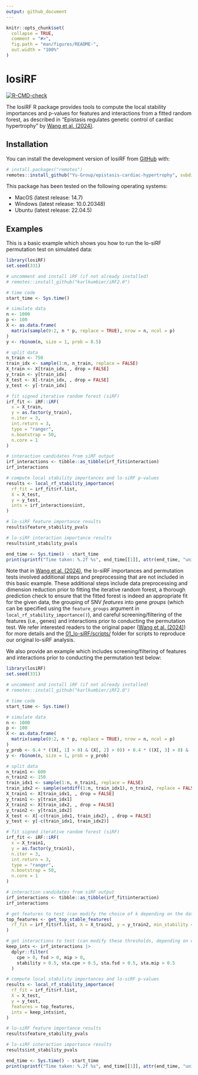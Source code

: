 ```yaml
---
output: github_document
---
```


<!-- README.md is generated from README.Rmd. Please edit that file -->

```r
knitr::opts_chunk$set(
  collapse = TRUE,
  comment = "#>",
  fig.path = "man/figures/README-",
  out.width = "100%"
)
```


# losiRF

<!-- badges: start -->
[![R-CMD-check](https://github.com/Yu-Group/epistasis-cardiac-hypertrophy/actions/workflows/R-CMD-check.yaml/badge.svg)](https://github.com/Yu-Group/epistasis-cardiac-hypertrophy/actions/workflows/R-CMD-check.yaml)
<!-- badges: end -->

The losiRF R package provides tools to compute the local stability importances and p-values for features and interactions from a fitted random forest, as described in "Epistasis regulates genetic control of cardiac hypertrophy" by [Wang et al. (2024)](https://www.medrxiv.org/content/10.1101/2023.11.06.23297858v2).

## Installation

You can install the development version of losiRF from [GitHub](https://github.com/) with:

``` r
# install.packages("remotes")
remotes::install_github("Yu-Group/epistasis-cardiac-hypertrophy", subdir = "losiRF")
```

This package has been tested on the following operating systems:

- MacOS (latest release: 14.7)
- Windows (latest release: 10.0.20348)
- Ubuntu (latest release: 22.04.5)

## Examples

This is a basic example which shows you how to run the lo-siRF permutation test on simulated data:

```r
library(losiRF)
set.seed(331)

# uncomment and install iRF (if not already installed)
# remotes::install_github("karlkumbier/iRF2.0")

# time code
start_time <- Sys.time()

# simulate data
n <- 1000
p <- 100
X <- as.data.frame(
  matrix(sample(0:2, n * p, replace = TRUE), nrow = n, ncol = p)
)
y <- rbinom(n, size = 1, prob = 0.5)

# split data
n_train <- 750
train_idx <- sample(1:n, n_train, replace = FALSE)
X_train <- X[train_idx, , drop = FALSE]
y_train <- y[train_idx]
X_test <- X[-train_idx, , drop = FALSE]
y_test <- y[-train_idx]

# fit signed iterative random forest (siRF)
irf_fit <- iRF::iRF(
  x = X_train,
  y = as.factor(y_train),
  n.iter = 3,
  int.return = 3,
  type = "ranger",
  n.bootstrap = 50,
  n.core = 1
)

# interaction candidates from siRF output
irf_interactions <- tibble::as_tibble(irf_fit$interaction)
irf_interactions

# compute local stability importances and lo-siRF p-values
results <- local_rf_stability_importance(
  rf_fit = irf_fit$rf.list,
  X = X_test,
  y = y_test,
  ints = irf_interactions$int,
)

# lo-siRF feature importance results
results$feature_stability_pvals

# lo-siRF interaction importance results
results$int_stability_pvals

end_time <- Sys.time() - start_time
print(sprintf("Time taken: %.2f %s", end_time[[1]], attr(end_time, "units")))
```

Note that in [Wang et al. (2024)](https://www.medrxiv.org/content/10.1101/2023.11.06.23297858v2), the lo-siRF importances and permutation tests involved additional steps and preprocessing that are not included in this basic example. These additional steps include data preprocessing and dimension reduction prior to fitting the iterative random forest, a thorough prediction check to ensure that the fitted forest is indeed an appropriate fit for the given data, the grouping of SNV *features* into gene *groups* (which can be specified using the `feature_groups` argument in `local_rf_stability_importance()`), and careful screening/filtering of the features (i.e., genes) and interactions prior to conducting the permutation test. We refer interested readers to the original paper ([Wang et al. (2024)](https://www.medrxiv.org/content/10.1101/2023.11.06.23297858v2)) for more details and the [01_lo-siRF/scripts/](./01_lo-siRF/scripts) folder for scripts to reproduce our original lo-siRF analysis.

We also provide an example which includes screening/filtering of features and interactions prior to conducting the permutation test below:

```r
library(losiRF)
set.seed(331)

# uncomment and install iRF (if not already installed)
# remotes::install_github("karlkumbier/iRF2.0")

# time code
start_time <- Sys.time()

# simulate data
n <- 1000
p <- 100
X <- as.data.frame(
  matrix(sample(0:2, n * p, replace = TRUE), nrow = n, ncol = p)
)
y_prob <- 0.4 * ((X[, 1] > 0) & (X[, 2] > 0)) + 0.4 * ((X[, 3] > 0) & (X[, 4] > 0))
y <- rbinom(n, size = 1, prob = y_prob)

# split data
n_train1 <- 600
n_train2 <- 150
train_idx1 <- sample(1:n, n_train1, replace = FALSE)
train_idx2 <- sample(setdiff(1:n, train_idx1), n_train2, replace = FALSE)
X_train1 <- X[train_idx1, , drop = FALSE]
y_train1 <- y[train_idx1]
X_train2 <- X[train_idx2, , drop = FALSE]
y_train2 <- y[train_idx2]
X_test <- X[-c(train_idx1, train_idx2), , drop = FALSE]
y_test <- y[-c(train_idx1, train_idx2)]

# fit signed iterative random forest (siRF)
irf_fit <- iRF::iRF(
  x = X_train1,
  y = as.factor(y_train1),
  n.iter = 3,
  int.return = 3,
  type = "ranger",
  n.bootstrap = 50,
  n.core = 1
)

# interaction candidates from siRF output
irf_interactions <- tibble::as_tibble(irf_fit$interaction)
irf_interactions

# get features to test (can modify the choice of k depending on the data problem)
top_features <- get_top_stable_features(
  rf_fit = irf_fit$rf.list, X = X_train2, y = y_train2, min_stability = 0.1
)

# get interactions to test (can modify these thresholds, depending on data problem)
keep_ints <- irf_interactions |>
  dplyr::filter(
    cpe > 0, fsd > 0, mip > 0,
    stability > 0.5, sta.cpe > 0.5, sta.fsd > 0.5, sta.mip > 0.5
  )

# compute local stability importances and lo-siRF p-values
results <- local_rf_stability_importance(
  rf_fit = irf_fit$rf.list,
  X = X_test,
  y = y_test,
  features = top_features,
  ints = keep_ints$int,
)

# lo-siRF feature importance results
results$feature_stability_pvals

# lo-siRF interaction importance results
results$int_stability_pvals

end_time <- Sys.time() - start_time
print(sprintf("Time taken: %.2f %s", end_time[[1]], attr(end_time, "units")))
```



